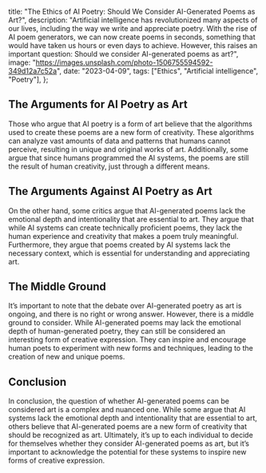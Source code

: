   title:
    "The Ethics of AI Poetry: Should We Consider AI-Generated Poems as Art?",
  description:
    "Artificial intelligence has revolutionized many aspects of our lives, including the way we write and appreciate poetry. With the rise of AI poem generators, we can now create poems in seconds, something that would have taken us hours or even days to achieve. However, this raises an important question: Should we consider AI-generated poems as art?",
  image: "https://images.unsplash.com/photo-1506755594592-349d12a7c52a",
  date: "2023-04-09",
  tags: ["Ethics", "Artificial intelligence", "Poetry"],
};

## The Arguments for AI Poetry as Art

Those who argue that AI poetry is a form of art believe that the algorithms used to create these poems are a new form of creativity. These algorithms can analyze vast amounts of data and patterns that humans cannot perceive, resulting in unique and original works of art. Additionally, some argue that since humans programmed the AI systems, the poems are still the result of human creativity, just through a different means.

## The Arguments Against AI Poetry as Art

On the other hand, some critics argue that AI-generated poems lack the emotional depth and intentionality that are essential to art. They argue that while AI systems can create technically proficient poems, they lack the human experience and creativity that makes a poem truly meaningful. Furthermore, they argue that poems created by AI systems lack the necessary context, which is essential for understanding and appreciating art.

## The Middle Ground

It’s important to note that the debate over AI-generated poetry as art is ongoing, and there is no right or wrong answer. However, there is a middle ground to consider. While AI-generated poems may lack the emotional depth of human-generated poetry, they can still be considered an interesting form of creative expression. They can inspire and encourage human poets to experiment with new forms and techniques, leading to the creation of new and unique poems.

## Conclusion

In conclusion, the question of whether AI-generated poems can be considered art is a complex and nuanced one. While some argue that AI systems lack the emotional depth and intentionality that are essential to art, others believe that AI-generated poems are a new form of creativity that should be recognized as art. Ultimately, it’s up to each individual to decide for themselves whether they consider AI-generated poems as art, but it’s important to acknowledge the potential for these systems to inspire new forms of creative expression.
